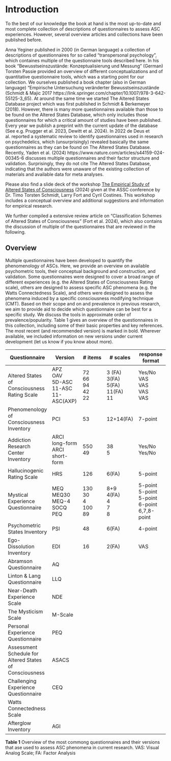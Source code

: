 
# Introduction

To the best of our knowledge the book at hand is the most up-to-date and most complete collection of descriptions of questionnaires to assess ASC experiences. However, several overview articles and collections have been published before. 

Anna Yeginer published in 2000 (in German language) a collection of descriptions of questionnaires for so called "transpersonal psychology", which containes multiple of the questionnaire tools described here. In his book "Bewusstseinszustände: Konzeptualisierung und Messung" (German) Torsten Passie provided an overview of different conceptualizations and of quantitative questionnaire tools, which was a starting point for our collection. We ourselves published a book chapter (also in German language) "Empirische Untersuchung veränderter Bewusstseinszustände (Schmidt & Majic 2017  https://link.springer.com/chapter/10.1007/978-3-642-55125-3_65). At around the same time we started The Altered States Database project which was first published in Schmidt & Berkemeyer (2018). However, there is many more questionnaires available than those to be found on the Altered States Database, which only includes those questionnaires for which a critical amount of studies have been published. Every year we publish a preprint with the current update of the database (See e.g. Prugger et al. 2023, Dewitt et al. 2024).
In 2022 de Deus et al. reported a systematic review to identify questionnaires used in research on psychedelics, which (unsurprisingly) revealed basically the same questionnaires as they can be found on The Altered States Database.
Recently, Yaden et al. (2024) https://www.nature.com/articles/s44159-024-00345-6 discusses multiple questionnaires and their factor structure and validation. Surprisingly, they do not cite The Altered States Database, indicating that the authors were unaware of the existing collection of materials and available data for meta analyses. 

Please also find a slide deck of the workshop [The Empirical Study of Altered States of Consciousness](https://www.researchgate.net/publication/382366098_The_Empirical_Study_of_Altered_States_of_Consciousness_ASSC_Tutorial) (2024) given at the ASSC conference by Dr. Timo Torsten Schmidt, Larry Fort and Cyril Costines. This workshop includes a conceptual overview and additional suggestions and information for empirical research. 

We further compiled a extensive review article on "Classification Schemes of Altered States of Consciousness" (Fort et al. 2024), which also contains the discussion of multiple of the questionnaires that are reviewed in the following.

## Overview 

Multiple questionnaires have been developed to quantify the phenomenology of ASCs. Here, we provide an overview on available psychometric tools, their conceptual background and construction, and validation. Some questionnaires were designed to cover a broad range of different experiences (e.g. the Altered States of Consciousness Rating scale), others are designed to assess specific ASC phenomena (e.g. the Watts Connectedness Scale), and others were designed to assess the phenomena induced by a specific consciousness modifying technique (CMT). Based on their scope and on and prevalence in previous research, we aim to provide aid to decide which questionnaire can be best for a specific study. We discuss the tools in approximate order of prevalence/popularity.
Table 1 gives an overview of the questionnaires in this collection, including some of their basic properties and key references. The most recent (and recommended version) is marked in bold. Wherever available, we included information on new versions under current development (let us know if you know about more).

| Questionnaire  | Version | # items  | # scales | response format 
|-----------|-----------|-----------|-----------|-----------|
| Altered States of Consciousness Rating Scale  | APZ <br /> OAV <br /> 5D-ASC <br /> 11-ASC <br /> 11-ASC(AXP) | 72 <br /> 66 <br /> 94 <br /> 42 <br /> 22 | 3 (FA) <br /> 3(FA) <br /> 5(FA) <br /> 11(FA)<br /> 11  | Yes/No <br /> VAS <br /> VAS <br /> VAS <br /> VAS |
| Phenomenology of Consciousness Inventory | PCI | 53 | 12+14(FA)  | 7-point |
| Addiction Research Center Inventory | ARCI long-form <br /> ARCI short-form | 550 <br /> 49 | 38 <br /> 5 | Yes/No <br /> Yes/No |
| Hallucinogenic Rating Scale | HRS | 126 | 6(FA)  | 5-point |
| Mystical Experience Questionnaire | MEQ <br />  MEQ30 <br /> MEQ-4 <br /> SOCQ <br /> PEQ | 130 <br /> 30 <br />  4 <br /> 100 <br /> 89 | 8+9  <br />  4(FA) <br /> 4 <br />7 <br /> 8 | 5-point <br /> 5-point <br /> 5-point <br /> 6-point <br /> 6,7,8-point|
| Psychometric States Inventory | PSI | 48 | 6(FA)  | 4-point |
| Ego-Dissolution Inventory | EDI | 16 | 2(FA)  | VAS |
| Abramson Questionnaire  | AQ |  |  |  |
| Linton & Lang Questionnaire | LLQ |  |  |  |
| Near-Death Experience Scale | NDE |  |  |  |
| The Mysticism Scale | M-Scale |  |  |  |
| Personal Experience Questionnaire | PEQ |  |  |  |
| Assessment Schedule for Altered States of Consciousness | ASACS |  |  |  |
| Challenging Experience Questionnaire | CEQ |  |  |  |
| Watts Connectedness Scale |  |  |  |  |
| Afterglow Inventory | AGI |  |  |  |

__Table 1__ Overview of the most commong questionnaires and their versions that ase used to assess ASC phenomena in current research. VAS: Visual Analog Scale; FA: Factor Analysis


